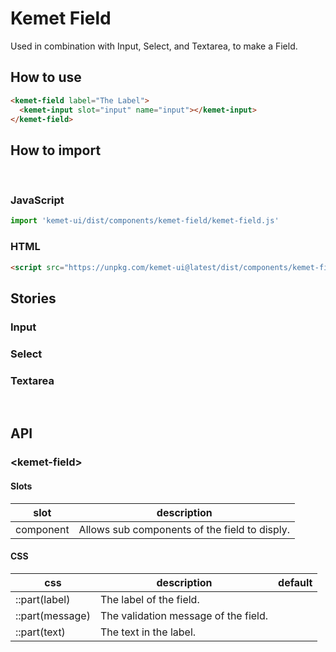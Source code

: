 

<Meta title="Components/Field" component="kemet-field" />

# Kemet Field

Used in combination with Input, Select, and Textarea, to make a Field.


## How to use

```html
<kemet-field label="The Label">
  <kemet-input slot="input" name="input"></kemet-input>
</kemet-field>
```

## How to import

<br />

### JavaScript
```javascript
import 'kemet-ui/dist/components/kemet-field/kemet-field.js'
```

### HTML
```html
<script src="https://unpkg.com/kemet-ui@latest/dist/components/kemet-field/kemet-field.js" type="module"></script>
```

## Stories

### Input

<Canvas>
  <Story name="Input" story={stories.Input} />
</Canvas>

<ArgsTable story="Input" />

### Select

<Canvas>
  <Story name="Select" story={stories.Select} />
</Canvas>

<ArgsTable story="Select" />

### Textarea

<Canvas>
  <Story name="Textarea" story={stories.Textarea} />
</Canvas>

<ArgsTable story="Textarea" />

<br />

## API

### &lt;kemet-field&gt;

<ArgsTable of="kemet-field" />

#### Slots

| slot      | description                                    |
|---------- |----------------------------------------------- |
| component | Allows sub components of the field to disply.  |

#### CSS

| css             | description                          | default |
| --------------- | ------------------------------------ | ------- |
| ::part(label)   | The label of the field.              |         |
| ::part(message) | The validation message of the field. |         |
| ::part(text)    | The text in the label.               |         |
